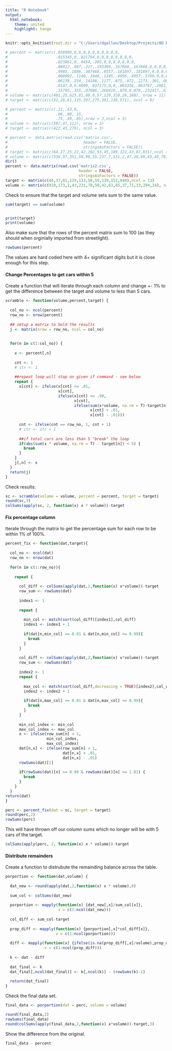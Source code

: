 ```yaml
---
title: "R Notebook"
output:
  html_notebook:
    theme: united
    highlight: tango
---
```


```r

knitr::opts_knit$set(root.dir = "C:/Users/dgallen/Desktop/Projects/OD balance")

# percent <- matrix(c(.058996,0,0,0,0,0,0,0,0,0,0,
#                     .015345,0,.021764,0,0,0,0,0,0,0,0,
#                     .023861,0,.0454,.205,0,0,0,0,0,0,0,
#                     .08912,.087,.227,.193309,.167668,.167668,0,0,0,0,0,
#                     .4905,.1886,.387468,.0557,.181897,.181897,0,0,0,0,0,
#                     .088092,.1146,.1046,.1245,.4956,.4957,.5769,0,0,0,0,
#                     .06139,.254,.14186,.1177,.075,.072,.1273,.301,.0835,.083501,.08457,
#                     .0147,0,0.0009,.037175,0,0,.063356,.063797,.2961,.2961,.306974,
#                     .15795,.355,.07006,.266419,.079,0.079,.232417,.635,.62,.6203,.608457), nrow = 11, ncol = 9)
# volume <- matrix(c(401,25,625,81,80,0,57,119,310,28,180), nrow = 11)
# target <- matrix(c(32,28,61,115,297,275,391,136,571), ncol = 9)

# percent <- matrix(c(.21,.43,0,
#                     .06,.08,.15,
#                     .73,.49,.85),nrow = 3,ncol = 3)
# volume <- matrix(c(587,47,112), nrow = 3)
# target <- matrix(c(422,45,279), ncol = 3)

# percent <- data.matrix(read.csv('matrix.csv',
#                                 header = FALSE,
#                                 stringsAsFactors = FALSE))
# target <- matrix(c(64,27,25,22,42,102,93,45,189,322,43,87,831),ncol = 13)                   
# volume <- matrix(c(538,97,351,50,98,55,237,7,131,2,47,20,89,43,49,78), nrow = 16)                  
dir()
percent <- data.matrix(read.csv('matrix2.csv',
                                header = FALSE,
                                stringsAsFactors = FALSE))
target <- matrix(c(40,37,81,129,133,56,59,239,151,840),ncol = 13)
volume <- matrix(c(910,173,1,43,231,78,50,42,63,65,37,71,33,294,24), nrow = 16)
```

Check to ensure that the target and volume sets sum to the same value.

```r
sum(target) == sum(volume)


print(target)
print(volume)
```

Also make sure that the rows of the percent matrix sum to 100 (as they should when orginially imported from streetlight).

```r

rowSums(percent) 

```

The values are hard coded here with 4+ significant digits but it is close enough for this step.

#### Change Percentages to get cars within 5

Create a function that will iterate through each column and change +- 1% to get the difference between the target and volume to less than 5 cars.

```r

scramble <- function(volume,percent,target) {
  
  col_no <- ncol(percent)
  row_no <- nrow(percent)
  
  ## setup a matrix to hold the results
  j <- matrix(nrow = row_no, ncol = col_no)
  
  
  for(n in c(1:col_no)) {
    
    x <- percent[,n]
    
    cnt <- 1
    # itr <- 1
    
    ##repeat loop will stop on given if command - see below
    repeat {
      x[cnt] <- ifelse(x[cnt] <= .01,
                       x[cnt],
                       ifelse(x[cnt] >= .99,
                              x[cnt],
                              ifelse(sum(x*volume, na.rm = T)-target[n] < 0,
                                     x[cnt] + .01,
                                     x[cnt] - .01)))
      
      cnt <- ifelse(cnt == row_no, 1, cnt + 1)
      # itr <- itr + 1
      
      ##if total cars are less than 5 "break" the loop
      if(abs(sum(x * volume, na.rm = T) - target[n]) < 5) {
        break
      }
    }
    j[,n] <- x
  }
  return(j)
}
```

Check results:

```r

sc <- scramble(volume = volume, percent = percent, target = target)
round(sc,3)
colSums(apply(sc, 2, function(x) x * volume))-target
```

#### Fix percentage column

Iterate through the matrix to get the percentage sum for each row to be within 1% of 100%.

```r

percent_fix <- function(dat,target){
  
  col_no <- ncol(dat)
  row_no <- nrow(dat)
  
  for(n in c(1:row_no)){
    
    repeat {
      
      col_diff <- colSums(apply(dat,2,function(x) x*volume))-target
      row_sum <- rowSums(dat)
      
      index1 <- 1
      
      repeat {
        
        min_col <- match(sort(col_diff)[index1],col_diff)
        index1 <- index1 + 1
        
        if(dat[n,min_col] >= 0.01 & dat[n,min_col] <= 0.99){
          break
        }
      }
      
      col_diff <- colSums(apply(dat,2,function(x) x*volume))-target
      row_sum <- rowSums(dat)
      
      index2 <- 1
      repeat {
        
        max_col <- match(sort(col_diff,decreasing = TRUE)[index2],col_diff)
        index2 <- index2 + 1
        
        if(dat[n,max_col] >= 0.01 & dat[n,max_col] <= 0.99){
          break
        }
      }
      
      min_col_index <- min_col
      max_col_index <- max_col
      x <- ifelse(row_sum[n] < 1, 
                  min_col_index, 
                  max_col_index)
      dat[n,x] <- ifelse(row_sum[n] < 1, 
                         dat[n,x] + .01, 
                         dat[n,x] - .01)
      rowSums(dat)[1]
      
      if(rowSums(dat)[n] >= 0.99 & rowSums(dat)[n] <= 1.01) {
        break
      }
    }
  }
return(dat)
}

```

```r
perc <- percent_fix(dat = sc, target = target)
round(perc,2)
rowSums(perc)
```

This will have thrown off our column sums which no longer will be with 5 cars of the target.

```r
colSums(apply(perc, 2, function(x) x * volume))-target
```


#### Distribute remainders

Create a function to distrubute the remainding balance across the table. 


```r

porportion <- function(dat,volume) {
  
  dat_new <- round(apply(dat,2,function(x) x * volume),0)
  
  sum_col <- colSums(dat_new)
  
  porportion <- mapply(function(x) {dat_new[,x]/sum_col[x]},
                       x = c(1:ncol(dat_new)))
  
  col_diff <- sum_col-target
  
  prop_diff <- mapply(function(x) {porportion[,x]*col_diff[x]},
                      x = c(1:ncol(porportion)))
  
  diff <- mapply(function(x) {ifelse(is.na(prop_diff[,x]/volume),prop_diff[,x],prop_diff[,x]/volume)},
                 x = c(1:ncol(prop_diff)))
  
  k <- dat - diff
  
  dat_final <- k
  dat_final[,ncol(dat_final)] <- k[,ncol(k)] - (rowSums(k)-1)
  
  return(dat_final)
}
```

Check the final data set.

```r
final_data <- porportion(dat = perc, volume = volume)

round(final_data,2)
rowSums(final_data)
round(colSums(apply(final_data,2,function(x) x*volume))-target,3)
```

Show the difference from the original.

```r

final_data - percent


```

